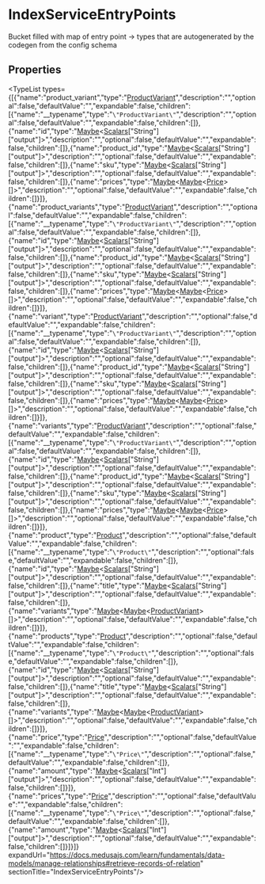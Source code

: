 
# IndexServiceEntryPoints

Bucket filled with map of entry point -&#62; types that are autogenerated by the codegen from the config schema

## Properties

<TypeList types={[{"name":"product_variant","type":"[ProductVariant](../../../types/types.ProductVariant/page.mdx)","description":"","optional":false,"defaultValue":"","expandable":false,"children":[{"name":"__typename","type":"`\"ProductVariant\"`","description":"","optional":false,"defaultValue":"","expandable":false,"children":[]},{"name":"id","type":"[Maybe](../../../types/types.Maybe/page.mdx)&#60;[Scalars](../../../types/types.Scalars/page.mdx)[\"String\"][\"output\"]&#62;","description":"","optional":false,"defaultValue":"","expandable":false,"children":[]},{"name":"product_id","type":"[Maybe](../../../types/types.Maybe/page.mdx)&#60;[Scalars](../../../types/types.Scalars/page.mdx)[\"String\"][\"output\"]&#62;","description":"","optional":false,"defaultValue":"","expandable":false,"children":[]},{"name":"sku","type":"[Maybe](../../../types/types.Maybe/page.mdx)&#60;[Scalars](../../../types/types.Scalars/page.mdx)[\"String\"][\"output\"]&#62;","description":"","optional":false,"defaultValue":"","expandable":false,"children":[]},{"name":"prices","type":"[Maybe](../../../types/types.Maybe/page.mdx)&#60;[Maybe](../../../types/types.Maybe/page.mdx)&#60;[Price](../../../types/types.Price/page.mdx)&#62;[]&#62;","description":"","optional":false,"defaultValue":"","expandable":false,"children":[]}]},{"name":"product_variants","type":"[ProductVariant](../../../types/types.ProductVariant/page.mdx)","description":"","optional":false,"defaultValue":"","expandable":false,"children":[{"name":"__typename","type":"`\"ProductVariant\"`","description":"","optional":false,"defaultValue":"","expandable":false,"children":[]},{"name":"id","type":"[Maybe](../../../types/types.Maybe/page.mdx)&#60;[Scalars](../../../types/types.Scalars/page.mdx)[\"String\"][\"output\"]&#62;","description":"","optional":false,"defaultValue":"","expandable":false,"children":[]},{"name":"product_id","type":"[Maybe](../../../types/types.Maybe/page.mdx)&#60;[Scalars](../../../types/types.Scalars/page.mdx)[\"String\"][\"output\"]&#62;","description":"","optional":false,"defaultValue":"","expandable":false,"children":[]},{"name":"sku","type":"[Maybe](../../../types/types.Maybe/page.mdx)&#60;[Scalars](../../../types/types.Scalars/page.mdx)[\"String\"][\"output\"]&#62;","description":"","optional":false,"defaultValue":"","expandable":false,"children":[]},{"name":"prices","type":"[Maybe](../../../types/types.Maybe/page.mdx)&#60;[Maybe](../../../types/types.Maybe/page.mdx)&#60;[Price](../../../types/types.Price/page.mdx)&#62;[]&#62;","description":"","optional":false,"defaultValue":"","expandable":false,"children":[]}]},{"name":"variant","type":"[ProductVariant](../../../types/types.ProductVariant/page.mdx)","description":"","optional":false,"defaultValue":"","expandable":false,"children":[{"name":"__typename","type":"`\"ProductVariant\"`","description":"","optional":false,"defaultValue":"","expandable":false,"children":[]},{"name":"id","type":"[Maybe](../../../types/types.Maybe/page.mdx)&#60;[Scalars](../../../types/types.Scalars/page.mdx)[\"String\"][\"output\"]&#62;","description":"","optional":false,"defaultValue":"","expandable":false,"children":[]},{"name":"product_id","type":"[Maybe](../../../types/types.Maybe/page.mdx)&#60;[Scalars](../../../types/types.Scalars/page.mdx)[\"String\"][\"output\"]&#62;","description":"","optional":false,"defaultValue":"","expandable":false,"children":[]},{"name":"sku","type":"[Maybe](../../../types/types.Maybe/page.mdx)&#60;[Scalars](../../../types/types.Scalars/page.mdx)[\"String\"][\"output\"]&#62;","description":"","optional":false,"defaultValue":"","expandable":false,"children":[]},{"name":"prices","type":"[Maybe](../../../types/types.Maybe/page.mdx)&#60;[Maybe](../../../types/types.Maybe/page.mdx)&#60;[Price](../../../types/types.Price/page.mdx)&#62;[]&#62;","description":"","optional":false,"defaultValue":"","expandable":false,"children":[]}]},{"name":"variants","type":"[ProductVariant](../../../types/types.ProductVariant/page.mdx)","description":"","optional":false,"defaultValue":"","expandable":false,"children":[{"name":"__typename","type":"`\"ProductVariant\"`","description":"","optional":false,"defaultValue":"","expandable":false,"children":[]},{"name":"id","type":"[Maybe](../../../types/types.Maybe/page.mdx)&#60;[Scalars](../../../types/types.Scalars/page.mdx)[\"String\"][\"output\"]&#62;","description":"","optional":false,"defaultValue":"","expandable":false,"children":[]},{"name":"product_id","type":"[Maybe](../../../types/types.Maybe/page.mdx)&#60;[Scalars](../../../types/types.Scalars/page.mdx)[\"String\"][\"output\"]&#62;","description":"","optional":false,"defaultValue":"","expandable":false,"children":[]},{"name":"sku","type":"[Maybe](../../../types/types.Maybe/page.mdx)&#60;[Scalars](../../../types/types.Scalars/page.mdx)[\"String\"][\"output\"]&#62;","description":"","optional":false,"defaultValue":"","expandable":false,"children":[]},{"name":"prices","type":"[Maybe](../../../types/types.Maybe/page.mdx)&#60;[Maybe](../../../types/types.Maybe/page.mdx)&#60;[Price](../../../types/types.Price/page.mdx)&#62;[]&#62;","description":"","optional":false,"defaultValue":"","expandable":false,"children":[]}]},{"name":"product","type":"[Product](../../../types/types.Product/page.mdx)","description":"","optional":false,"defaultValue":"","expandable":false,"children":[{"name":"__typename","type":"`\"Product\"`","description":"","optional":false,"defaultValue":"","expandable":false,"children":[]},{"name":"id","type":"[Maybe](../../../types/types.Maybe/page.mdx)&#60;[Scalars](../../../types/types.Scalars/page.mdx)[\"String\"][\"output\"]&#62;","description":"","optional":false,"defaultValue":"","expandable":false,"children":[]},{"name":"title","type":"[Maybe](../../../types/types.Maybe/page.mdx)&#60;[Scalars](../../../types/types.Scalars/page.mdx)[\"String\"][\"output\"]&#62;","description":"","optional":false,"defaultValue":"","expandable":false,"children":[]},{"name":"variants","type":"[Maybe](../../../types/types.Maybe/page.mdx)&#60;[Maybe](../../../types/types.Maybe/page.mdx)&#60;[ProductVariant](../../../types/types.ProductVariant/page.mdx)&#62;[]&#62;","description":"","optional":false,"defaultValue":"","expandable":false,"children":[]}]},{"name":"products","type":"[Product](../../../types/types.Product/page.mdx)","description":"","optional":false,"defaultValue":"","expandable":false,"children":[{"name":"__typename","type":"`\"Product\"`","description":"","optional":false,"defaultValue":"","expandable":false,"children":[]},{"name":"id","type":"[Maybe](../../../types/types.Maybe/page.mdx)&#60;[Scalars](../../../types/types.Scalars/page.mdx)[\"String\"][\"output\"]&#62;","description":"","optional":false,"defaultValue":"","expandable":false,"children":[]},{"name":"title","type":"[Maybe](../../../types/types.Maybe/page.mdx)&#60;[Scalars](../../../types/types.Scalars/page.mdx)[\"String\"][\"output\"]&#62;","description":"","optional":false,"defaultValue":"","expandable":false,"children":[]},{"name":"variants","type":"[Maybe](../../../types/types.Maybe/page.mdx)&#60;[Maybe](../../../types/types.Maybe/page.mdx)&#60;[ProductVariant](../../../types/types.ProductVariant/page.mdx)&#62;[]&#62;","description":"","optional":false,"defaultValue":"","expandable":false,"children":[]}]},{"name":"price","type":"[Price](../../../types/types.Price/page.mdx)","description":"","optional":false,"defaultValue":"","expandable":false,"children":[{"name":"__typename","type":"`\"Price\"`","description":"","optional":false,"defaultValue":"","expandable":false,"children":[]},{"name":"amount","type":"[Maybe](../../../types/types.Maybe/page.mdx)&#60;[Scalars](../../../types/types.Scalars/page.mdx)[\"Int\"][\"output\"]&#62;","description":"","optional":false,"defaultValue":"","expandable":false,"children":[]}]},{"name":"prices","type":"[Price](../../../types/types.Price/page.mdx)","description":"","optional":false,"defaultValue":"","expandable":false,"children":[{"name":"__typename","type":"`\"Price\"`","description":"","optional":false,"defaultValue":"","expandable":false,"children":[]},{"name":"amount","type":"[Maybe](../../../types/types.Maybe/page.mdx)&#60;[Scalars](../../../types/types.Scalars/page.mdx)[\"Int\"][\"output\"]&#62;","description":"","optional":false,"defaultValue":"","expandable":false,"children":[]}]}]} expandUrl="https://docs.medusajs.com/learn/fundamentals/data-models/manage-relationships#retrieve-records-of-relation" sectionTitle="IndexServiceEntryPoints"/>
